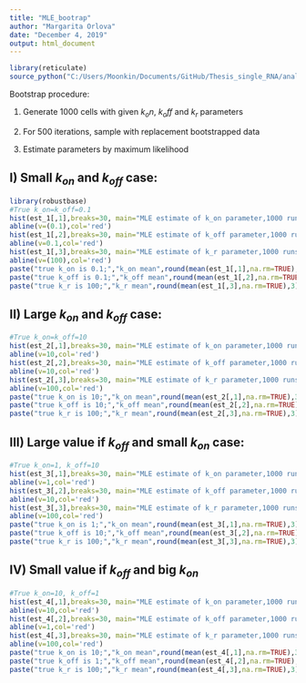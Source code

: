 ---
title: "MLE_bootrap"
author: "Margarita Orlova"
date: "December 4, 2019"
output: html_document
---


```{r, echo=FALSE}
library(reticulate)
source_python("C:/Users/Moonkin/Documents/GitHub/Thesis_single_RNA/analysis/MLE_bootstrap.py")
```


Bootstrap procedure:

1) Generate 1000 cells with given $k_on$, $k_off$ and $k_r$ parameters

2) For 500 iterations, sample with replacement bootstrapped data

3) Estimate parameters by maximum likelihood

## I) Small $k_{on}$ and $k_{off}$ case:

```{r, echo=FALSE}
library(robustbase)
#True k_on=k_off=0.1
hist(est_1[,1],breaks=30, main="MLE estimate of k_on parameter,1000 runs, true k_on=0.1")
abline(v=(0.1),col='red')
hist(est_1[,2],breaks=30, main="MLE estimate of k_off parameter,1000 runs, true k_off=0.1")
abline(v=0.1,col='red')
hist(est_1[,3],breaks=30, main="MLE estimate of k_r parameter,1000 runs,true k_r=100")
abline(v=(100),col='red')
paste("true k_on is 0.1;","k_on mean",round(mean(est_1[,1],na.rm=TRUE),3),"k_on median",round(median(est_1[,1],na.rm=TRUE),3))
paste("true k_off is 0.1;","k_off mean",round(mean(est_1[,2],na.rm=TRUE),3),"k_off median",round(median(est_1[,2],na.rm=TRUE),3))
paste("true k_r is 100;","k_r mean",round(mean(est_1[,3],na.rm=TRUE),3),"k_r median",round(median(est_1[,3],na.rm=TRUE),3))
```



## II) Large $k_{on}$ and $k_{off}$ case: 

```{r, echo=FALSE}
#True k_on=k_off=10
hist(est_2[,1],breaks=30, main="MLE estimate of k_on parameter,1000 runs, true k_on=10")
abline(v=10,col='red')
hist(est_2[,2],breaks=30, main="MLE estimate of k_off parameter,1000 runs, true k_off=10")
abline(v=10,col='red')
hist(est_2[,3],breaks=30, main="MLE estimate of k_r parameter,1000 runs, true k_r=100")
abline(v=100,col='red')
paste("true k_on is 10;","k_on mean",round(mean(est_2[,1],na.rm=TRUE),3),"k_on median",round(median(est_2[,1],na.rm=TRUE),3))
paste("true k_off is 10;","k_off mean",round(mean(est_2[,2],na.rm=TRUE),3),"k_off median",round(median(est_2[,2],na.rm=TRUE),3))
paste("true k_r is 100;","k_r mean",round(mean(est_2[,3],na.rm=TRUE),3),"k_r median",round(median(est_2[,3],na.rm=TRUE),3))
```



## III) Large value if $k_{off}$ and small $k_{on}$ case:

```{r, echo=FALSE}
#True k_on=1, k_off=10
hist(est_3[,1],breaks=30, main="MLE estimate of k_on parameter,1000 runs, true k_on=1")
abline(v=1,col='red')
hist(est_3[,2],breaks=30, main="MLE estimate of k_off parameter,1000 runs, true k_off=10")
abline(v=10,col='red')
hist(est_3[,3],breaks=30, main="MLE estimate of k_r parameter,1000 runs, true k_r=100")
abline(v=100,col='red')
paste("true k_on is 1;","k_on mean",round(mean(est_3[,1],na.rm=TRUE),3),"k_on median",round(median(est_3[,1],na.rm=TRUE),3))
paste("true k_off is 10;","k_off mean",round(mean(est_3[,2],na.rm=TRUE),3),"k_off median",round(median(est_3[,2],na.rm=TRUE),3))
paste("true k_r is 100;","k_r mean",round(mean(est_3[,3],na.rm=TRUE),3),"k_r median",round(median(est_3[,3],na.rm=TRUE),3))
```


## IV) Small value if $k_{off}$ and big $k_{on}$

```{r, echo=FALSE}
#True k_on=10, k_off=1
hist(est_4[,1],breaks=30, main="MLE estimate of k_on parameter,1000 runs, true k_on=10")
abline(v=10,col='red')
hist(est_4[,2],breaks=30, main="MLE estimate of k_off parameter,1000 runs, true k_off=1")
abline(v=1,col='red')
hist(est_4[,3],breaks=30, main="MLE estimate of k_r parameter,1000 runs, true k_r=100")
abline(v=100,col='red')
paste("true k_on is 10;","k_on mean",round(mean(est_4[,1],na.rm=TRUE),3),"k_on median",round(median(est_4[,1],na.rm=TRUE),3))
paste("true k_off is 1;","k_off mean",round(mean(est_4[,2],na.rm=TRUE),3),"k_off median",round(median(est_4[,2],na.rm=TRUE),3))
paste("true k_r is 100;","k_r mean",round(mean(est_4[,3],na.rm=TRUE),3),"k_r median",round(median(est_4[,3],na.rm=TRUE),3))
```

